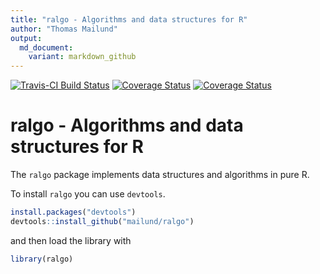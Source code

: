 ```yaml
---
title: "ralgo - Algorithms and data structures for R"
author: "Thomas Mailund"
output:
  md_document:
    variant: markdown_github
---
```


[![Travis-CI Build Status](https://travis-ci.org/mailund/ralgo.svg?branch=master)](https://travis-ci.org/mailund/ralgo)
[![Coverage Status](https://img.shields.io/codecov/c/github/mailund/ralgo/master.svg)](https://codecov.io/github/mailund/ralgo?branch=master)
[![Coverage Status](https://coveralls.io/repos/github/mailund/ralgo/badge.svg?branch=master)](https://coveralls.io/github/mailund/ralgo?branch=master)


# ralgo - Algorithms and data structures for R

The `ralgo` package implements data structures and algorithms in pure R. 

To install `ralgo` you can use `devtools`.

```r
install.packages("devtools")
devtools::install_github("mailund/ralgo")
```

and then load the library with

```r
library(ralgo)
```

